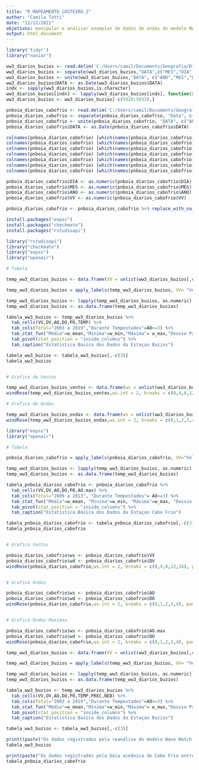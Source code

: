 ---
title: "R_MAPEAMENTO_COSTEIRO_2"
author: "Camila Totti"
date: "12/12/2021"
objetivos: manipular e analisar exemplos de dados de ondas do modelo NWW3 e das medições do PNBOIA
output: html_document
---

```{r Importando e Ajustando os Dados}
library('tidyr')
library("naniar")

ww3_diarios_buzios <- read.delim('C:/Users/camil/Documents/Geografia/Disciplinas/Mapeamento Costeiro - Bulhões/R MAPEAMENTO COSTEIRO/Atividade_VI_Aula_V/dados buzios diarios 2003 2019.tsv',stringsAsFactors = FALSE)
ww3_diarios_buzios <- separate(ww3_diarios_buzios,"DATA",c("MES","DIA","ANO"), sep="/")
ww3_diarios_buzios <- unite(ww3_diarios_buzios,"DATA", c("ANO","MES","DIA"), sep = "-", remove=FALSE)
ww3_diarios_buzios$DATA <- as.Date(ww3_diarios_buzios$DATA)
indx <- sapply(ww3_diarios_buzios,is.character)
ww3_diarios_buzios[indx] <- lapply(ww3_diarios_buzios[indx], function(x) as.numeric(as.character(x)))
ww3_diarios_buzios <- ww3_diarios_buzios[-c(5928:5933),]

pnboia_diarios_cabofrio <- read.delim('C:/Users/camil/Documents/Geografia/Disciplinas/Mapeamento Costeiro - Bulhões/R MAPEAMENTO COSTEIRO/Atividade_VI_Aula_V/dados pnboia cabofrio 2009 2013.tsv', stringsAsFactors = FALSE)
pnboia_diarios_cabofrio <- separate(pnboia_diarios_cabofrio, "Data", c("DIA","MES","ANO"), sep = "/")
pnboia_diarios_cabofrio <- unite(pnboia_diarios_cabofrio, "DATA", c("ANO", "MES", "DIA"), sep = "-", remove = FALSE)
pnboia_diarios_cabofrio$DATA <- as.Date(pnboia_diarios_cabofrio$DATA)

colnames(pnboia_diarios_cabofrio) [which(names(pnboia_diarios_cabofrio) == "Hora")] <- "HORA"
colnames(pnboia_diarios_cabofrio) [which(names(pnboia_diarios_cabofrio) == "Velocidade.do.Vento")] <- "VV"
colnames(pnboia_diarios_cabofrio) [which(names(pnboia_diarios_cabofrio) == "Direcao.do.Vento")] <- "DV"
colnames(pnboia_diarios_cabofrio) [which(names(pnboia_diarios_cabofrio) == "Altura.Significativa.de.Ondas")] <- "AO"
colnames(pnboia_diarios_cabofrio) [which(names(pnboia_diarios_cabofrio) == "Altura.Maxima.de.Ondas")] <- "AO.max"
colnames(pnboia_diarios_cabofrio) [which(names(pnboia_diarios_cabofrio) == "Direcao.de.Ondas.media")] <- "DO"
colnames(pnboia_diarios_cabofrio) [which(names(pnboia_diarios_cabofrio) == "Periodo.de.Pico")] <- "PO"

pnboia_diarios_cabofrio$DIA <- as.numeric(pnboia_diarios_cabofrio$DIA)
pnboia_diarios_cabofrio$MES <- as.numeric(pnboia_diarios_cabofrio$MES)
pnboia_diarios_cabofrio$ANO <- as.numeric(pnboia_diarios_cabofrio$ANO)
pnboia_diarios_cabofrio$VV <- as.numeric(pnboia_diarios_cabofrio$VV)

pnboia_diarios_cabofrio <- pnboia_diarios_cabofrio %>% replace_with_na_all(condition = ~.x==-9999)
```

```{r Estatística Básica das Condições de Ventos e Ondas Modelo WW3 Buzios}
install.packages("expss")
install.packages("checkmate")
install.packages("rstudioapi")

library("rstudioapi")
library("checkmate")
library("expss")
library("openair")

# Tabela

temp_ww3_diarios_buzios <- data.frame(VV = unlist(ww3_diarios_buzios[,c(5:12)],use.names=FALSE),DV = unlist(ww3_diarios_buzios[,c(13:20)],use.names=FALSE),AO = unlist(ww3_diarios_buzios[,c(21:28)],use.names=FALSE), DO = unlist(ww3_diarios_buzios[,c(29:36)],use.names=FALSE),PO = unlist(ww3_diarios_buzios[,c(37:44)],use.names=FALSE), TEMP = unlist(ww3_diarios_buzios[,c(45:52)],use.names=FALSE))

temp_ww3_diarios_buzios = apply_labels(temp_ww3_diarios_buzios, VV= "Velocidade do Vento (m/s)", DV = "Direcao dos Ventos (ºN)", AO = "Altura Significativa de Ondas (m)", TEMP = "Temperatura Atmosférica (ºC)", DO = "Direcao Média das Ondas (ºN)", PO = "Periodo de Ondas (s)")

temp_ww3_diarios_buzios <- lapply(temp_ww3_diarios_buzios, as.numeric)
temp_ww3_diarios_buzios <- as.data.frame(temp_ww3_diarios_buzios)

tabela_ww3_buzios <- temp_ww3_diarios_buzios %>%
  tab_cells(VV,DV,AO,DO,PO,TEMP) %>%
  tab_cols(Total="2003 a 2019","Durante Tempestades"=AO>=3) %>%
  tab_stat_fun("Média"=w_mean,"Mínima"=w_min,"Máxima"= w_max,"Desvio Padrão"=w_sd,"N"=w_n) %>%
  tab_pivot(stat_position = "inside_columns") %>%
  tab_caption("Estatística Basica dos Dados da Estaçao Buzios")

tabela_ww3_buzios <- tabela_ww3_buzios[,-c(3)]
tabela_ww3_buzios


# Grafico de Ventos

temp_ww3_diarios_buzios_ventos <- data.frame(ws = unlist(ww3_diarios_buzios[,c(5:12)], use.names = FALSE), wd = unlist(ww3_diarios_buzios[,c(13:20)], use.names = FALSE))
windRose(temp_ww3_diarios_buzios_ventos,ws.int = 2, breaks = c(0,4,8,12,16), paddle = FALSE, cols="increment", key.position = "right", key.header = "Ventos Costeiros (m/s) Buzios, 2003-2019")

# Grafico de Ondas

temp_ww3_diarios_buzios_ondas <- data.frame(ws = unlist(ww3_diarios_buzios[,c(21:28)], use.names = FALSE), wd = unlist(ww3_diarios_buzios[,c(29:36)], use.names = FALSE))
windRose(temp_ww3_diarios_buzios_ondas,ws.int = 2, breaks = c(0,1,2,3,4), paddle = FALSE, cols="hue", key.position = "right", key.header = "Altura Sig. Ondas (m) Buzios, 2003-2019")
```

```{r Estatística Basica PNBOIA Cabo Frio}
library("expss")
library("openair")

# Tabela

pnboia_diarios_cabofrio = apply_labels(pnboia_diarios_cabofrio, VV="Velocidade do Vento (m/s)", DV="Direção dos Ventos (°N)", AO="Altura Significativa de Ondas (m)", AO.max="Altura Máxima de Ondas (m)", DO="Direção Média das Ondas (°N)", PO="Periodo de Ondas (s)")

temp_ww3_diarios_buzios <- lapply(temp_ww3_diarios_buzios, as.numeric)
temp_ww3_diarios_buzios <- as.data.frame(temp_ww3_diarios_buzios)

tabela_pnboia_diarios_cabofrio <- pnboia_diarios_cabofrio %>%
  tab_cells(VV,DV,AO,DO,PO,AO.max) %>%
  tab_cols(Total="2009 a 2013", "Durante Tempestades"= AO>=3) %>%
  tab_stat_fun("Média"=w_mean, "Mínima"=w_min, "Máxima"=w_max, "Desvio Padrão"=w_sd,"N"=w_n) %>%
  tab_pivot(stat_position = "inside_columns") %>%
  tab_caption("Estatística Básica dos Dados da Estaçao Cabo Frio")

tabela_pnboia_diarios_cabofrio <- tabela_pnboia_diarios_cabofrio[,-c(3)]
tabela_pnboia_diarios_cabofrio


# Grafico Ventos

pnboia_diarios_cabofrio$ws <- pnboia_diarios_cabofrio$VV
pnboia_diarios_cabofrio$wd <- pnboia_diarios_cabofrio$DV
windRose(pnboia_diarios_cabofrio,ws.int = 2, breaks = c(0,4,8,12,16), paddle = FALSE, cols="increment", key.position = "right", key.header = "Ventos Costeiros (m/s) Cabo Frio, 2009-2013")


# Grafico Ondas

pnboia_diarios_cabofrio$ws <- pnboia_diarios_cabofrio$AO
pnboia_diarios_cabofrio$wd <- pnboia_diarios_cabofrio$DO
windRose(pnboia_diarios_cabofrio,ws.int = 2, breaks = c(0,1,2,3,4), paddle = FALSE, cols="hue", key.position = "right", key.header = "Altura Sign. Ondas (m) Cabo Frio, 2009-2013")


# Grafico Ondas Maximas

pnboia_diarios_cabofrio$ws <- pnboia_diarios_cabofrio$AO.max
pnboia_diarios_cabofrio$wd <- pnboia_diarios_cabofrio$DO
windRose(pnboia_diarios_cabofrio,ws.int = 2, breaks = c(0,1,2,3,4), paddle = FALSE, cols="hue", key.position = "right", key.header = "Altura Máxima de Ondas (m) Cabo Frio, 2009-2013")

```

```{r Extração de Informações WW3 Buzios}

temp_ww3_diarios_buzios <- data.frame(VV = unlist(ww3_diarios_buzios[,c(5:12)],use.names=FALSE),DV = unlist(ww3_diarios_buzios[,c(13:20)],use.names=FALSE),AO = unlist(ww3_diarios_buzios[,c(21:28)],use.names=FALSE), DO = unlist(ww3_diarios_buzios[,c(29:36)],use.names=FALSE),PO = unlist(ww3_diarios_buzios[,c(37:44)],use.names=FALSE), TEMP = unlist(ww3_diarios_buzios[,c(45:52)],use.names=FALSE), PREC = unlist(ww3_diarios_buzios[,c(53:60)],use.names=FALSE), NEB = unlist(ww3_diarios_buzios[,c(61:68)],use.names=FALSE))

temp_ww3_diarios_buzios = apply_labels(temp_ww3_diarios_buzios, VV= "Velocidade do Vento (m/s)", DV = "Direcao dos Ventos (ºN)", AO = "Altura Significativa de Ondas (m)", TEMP = "Temperatura Atmosférica (ºC)", DO = "Direcao Média das Ondas (ºN)", PO = "Periodo de Ondas (s)", PREC = "Precipitação (mm)", NEB = "Nebulosidade (%)")

temp_ww3_diarios_buzios <- lapply(temp_ww3_diarios_buzios, as.numeric)
temp_ww3_diarios_buzios <- as.data.frame(temp_ww3_diarios_buzios)

tabela_ww3_buzios <- temp_ww3_diarios_buzios %>%
  tab_cells(VV,DV,AO,DO,PO,TEMP,PREC,NEB) %>%
  tab_cols(Total="2003 a 2019","Durante Tempestades"=AO>=3) %>%
  tab_stat_fun("Média"=w_mean,"Mínima"=w_min,"Máxima"= w_max,"Desvio Padrão"=w_sd,"N"=w_n) %>%
  tab_pivot(stat_position = "inside_columns") %>%
  tab_caption("Estatística Basica dos Dados da Estaçao Buzios")

tabela_ww3_buzios <- tabela_ww3_buzios[,-c(3)]

print((paste("Os dados registrados pela reanálise do modelo Wave Watch III para a localidade de Búzios-RJ entre os anos de",first(ww3_diarios_buzios$ANO),"e",last(ww3_diarios_buzios$ANO),"permitiram verificar que o valor médio da variável Altura Significativa de Ondas foi de", round(mean(temp_ww3_diarios_buzios$AO,na.rm = TRUE),1),"m, e o valor máximo foi de",round(max(temp_ww3_diarios_buzios$AO,na.rm = TRUE),1),"m. O período médio de ondas registrado foi de",round(mean(temp_ww3_diarios_buzios$PO,na.rm = TRUE),1),"segundos e a direção mais comum da entrada de ondas foi de",names(which.max(table(temp_ww3_diarios_buzios$DO))),"graus. Em relação aos ventos costeiros registrados pelo modelo a velocidade média foi de",round(mean(temp_ww3_diarios_buzios$VV,na.rm = TRUE),1),"m/s, soprando majoritariamente da direção",names(which.max(table(temp_ww3_diarios_buzios$DV))),"graus e a velocidade máxima registrada foi de",round(max(temp_ww3_diarios_buzios$VV,na.rm = TRUE),1),"m/s. Em relação às variáveis atmosféricas, as oscilações de temperatura foram entre",min(temp_ww3_diarios_buzios$TEMP,na.rm = TRUE),"e",max(temp_ww3_diarios_buzios$TEMP, na.rm = TRUE),"graus celsius, a nebulosidade média registrada foi de", round(mean(temp_ww3_diarios_buzios$NEB,na.rm = TRUE)),"% e o acúmulo anual médio de chuvas foi de",round(sum(temp_ww3_diarios_buzios$PREC,na.rm = TRUE)/(last(ww3_diarios_buzios$ANO - first(ww3_diarios_buzios$ANO)))),"milímetros. A estatística básica desses dados pode ser observada na tabela a seguir:")))
tabela_ww3_buzios
```

```{r Extração de Informações PNBOIA Cabo Frio}

print(paste("Os dados registrados pela bóia oceânica de Cabo Frio entre os anos de",first(pnboia_diarios_cabofrio$ANO),"e",last(pnboia_diarios_cabofrio$ANO),"permitiram verificar que o valor médio da variável Altura Significativa de Ondas foi de",round(mean(pnboia_diarios_cabofrio$AO,na.rm = TRUE),1),"m, e o valor máximo foi de",round(max(pnboia_diarios_cabofrio$AO,na.rm = TRUE),1),"m. Já em relação à variável Altura Máxima de Ondas, o valor médio foi de",round(mean(pnboia_diarios_cabofrio$AO.max,na.rm = TRUE),1),"m. Cabe destacar que para estes resultados a altura máxima de ondas é, em média,",round(mean(pnboia_diarios_cabofrio$AO/pnboia_diarios_cabofrio$AO.max,na.rm = TRUE)*100),"% maior que a Altura Significativa. O período médio de ondas registrado foi de",round(mean(pnboia_diarios_cabofrio$PO,na.rm = TRUE)),"segundos e a direção média da entrada de ondas foi de", round(mean(pnboia_diarios_cabofrio$DO,na.rm = TRUE)),"graus. Em relação aos ventos costeiros, a velocidade média foi de",round(mean(pnboia_diarios_cabofrio$VV,na.rm = TRUE),1),"m/s, soprando majoritariamente da direção",names(which.max(table(pnboia_diarios_cabofrio$DV))),"graus. A velocidade máxima registrada foi de",round(max(pnboia_diarios_cabofrio$VV,na.rm = TRUE),1),"m/s. A estatística básica pode ser observada na tavela a seguir:"))
tabela_pnboia_diarios_cabofrio

```

